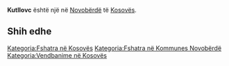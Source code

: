 {{Fshat në 
 | Emri                = Kutllovc
 | EmriAlt                = 
 | NAME_SHORT_FORM=      
 | NAME_GENERIC=      
 | NAME_SORT_NAME_RO=      KUTLLOVC
 | FULL_NAME_RO = Kutllovc
 | FULL_NAME_ND_RO=Kutllovc
 | SORT_NAME_RG=KUTLLOVC
 | FULL_NAME_RG=Kutllovc
 | FULL_NAME_ND_RG=Kutllovc
 | SRP_NAME_SHORT_FORM=      
 | SRP_NAME_GENERIC=      
 | SRP_NAME_SORT_NAME_RO=      
 | SRP_FULL_NAME_RO = 
 | SRP_FULL_NAME_ND_RO=
 | SRP_SORT_NAME_RG=
 | SRP_FULL_NAME_RG=
 | SRP_FULL_NAME_ND_RG=
 | Emri (Rasa dhanore) = 
 | Figura              = 
 | Shteti              = Kosovo
 | Komuna              = Novobërdë
 | Kodi postar         = 
 | Sipërfaqja          = 

 | Popullsia           = 

 | Regj. i popullsisë  = 
 | Dend. e popullsisë  = 
 | Faqja zyrtare       = 
 <!--- Koordinatat ----> 
 | Gjerësia            = 42.917778
 | Gjatësia            = 20.918611
 | Lartësia            = 
}}
'''Kutllovc''' është një [[]] në [[Novobërdë]] të [[Kosovës]].

<!-- == Gjeografia == -->
<!-- == Historia == -->
<!-- == Demografia == -->
== Shih edhe ==
{{Komuna Novobërdë}}
{{Kosovo-Administrata-Cung}}

[[Kategoria:Fshatra në Kosovës]]
[[Kategoria:Fshatra në Kommunes Novobërdë]]
[[Kategoria:Vendbanime në Kosovës]]